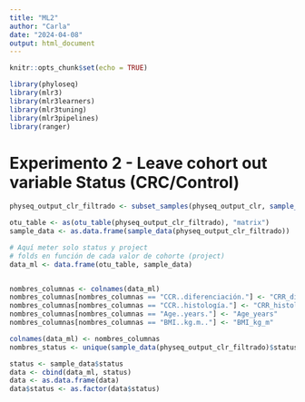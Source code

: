 ```yaml
---
title: "ML2"
author: "Carla"
date: "2024-04-08"
output: html_document
---
```


```r
knitr::opts_chunk$set(echo = TRUE)

library(phyloseq)
library(mlr3)
library(mlr3learners)
library(mlr3tuning)
library(mlr3pipelines)
library(ranger)
```

# Experimento 2 - Leave cohort out variable Status (CRC/Control)

```r
physeq_output_clr_filtrado <- subset_samples(physeq_output_clr, sample_data(physeq_output_clr)$status != "adenoma")

otu_table <- as(otu_table(physeq_output_clr_filtrado), "matrix")
sample_data <- as.data.frame(sample_data(physeq_output_clr_filtrado))

# Aquí meter solo status y project 
# folds en función de cada valor de cohorte (project) 
data_ml <- data.frame(otu_table, sample_data)


nombres_columnas <- colnames(data_ml)
nombres_columnas[nombres_columnas == "CCR..diferenciación."] <- "CRR_diferenciacion"
nombres_columnas[nombres_columnas == "CCR..histología."] <- "CRR_histologia"
nombres_columnas[nombres_columnas == "Age..years."] <- "Age_years"
nombres_columnas[nombres_columnas == "BMI..kg.m.."] <- "BMI_kg_m"

colnames(data_ml) <- nombres_columnas
nombres_status <- unique(sample_data(physeq_output_clr_filtrado)$status)

status <- sample_data$status
data <- cbind(data_ml, status)
data <- as.data.frame(data)
data$status <- as.factor(data$status)
```
